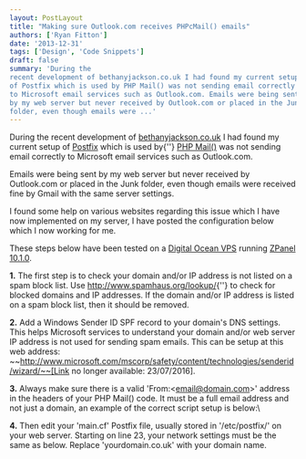 ```yaml
---
layout: PostLayout
title: "Making sure Outlook.com receives PHPcMail() emails" 
authors: ['Ryan Fitton']
date: '2013-12-31'
tags: ['Design', 'Code Snippets']
draft: false
summary: 'During the
recent development of bethanyjackson.co.uk I had found my current setup
of Postfix which is used by PHP Mail() was not sending email correctly
to Microsoft email services such as Outlook.com. Emails were being sent
by my web server but never received by Outlook.com or placed in the Junk
folder, even though emails were ...'
---
```


During the recent development of
[bethanyjackson.co.uk](http://bethanyjackson.co.uk) I had found my
current setup of [Postfix](http://www.postfix.org/) which is used by{\''} [PHP Mail()](http://php.net/manual/en/function.mail.php) was not
sending email correctly to Microsoft email services such as Outlook.com.

Emails were being sent by my web server but never received by
Outlook.com or placed in the Junk folder, even though emails were
received fine by Gmail with the same server settings.

I found some help on various websites regarding this issue which I have
now implemented on my server, I have posted the configuration below
which I now working for me.

These steps below have been tested on a  [Digital Ocean
VPS](https://www.digitalocean.com/?refcode=fbe5f1c0c98d) running 
[ZPanel 10.1.0](http://www.zpanelcp.com/).

**1.** The first step is to check your domain and/or IP address is not
listed on a spam block list. Use <http://www.spamhaus.org/lookup/>{\''} to check for blocked domains and IP addresses. If the domain and/or
IP address is listed on a spam block list, then it should be removed.

**2.** Add a Windows Sender ID SPF record to your domain's DNS settings.
This helps Microsoft services to understand your domain and/or web
server IP address is not used for sending spam emails. This can be setup
at this web address: 
~~http://www.microsoft.com/mscorp/safety/content/technologies/senderid/wizard/~~[Link no longer available: 23/07/2016\].

**3.** Always make sure there is a valid 'From:\<email@domain.com\>'
address in the headers of your PHP Mail() code. It must be a full email
address and not just a domain, an example of the correct script setup is
below:\

**4.** Then edit your 'main.cf' Postfix file, usually stored in
'/etc/postfix/' on your web server. Starting on line 23, your network
settings must be the same as below. Replace 'yourdomain.co.uk' with your
domain name.

